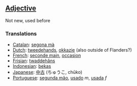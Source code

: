 ==[[Adjective]]==

Not new, used before

===Translations===
*[[Catalan]]: [[segona mà]]
*[[Dutch]]: [[tweedehands]], [[okkazie]] (also outside of Flanders?)
*[[French]]: [[seconde main]], [[occasion]]
*[[Frisian]]: [[twaddehâns]]
*[[Indonesian]]: [[bekas]]
*[[Japanese]]: [[中古]] (ちゅうこ, chūko)
*[[Portuguese]]: [[segunda mão]], [[usado]] ''m'', [[usada]] ''f''